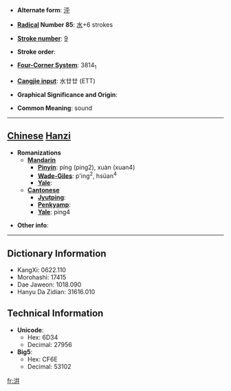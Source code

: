 * '''Alternate form''': [[泙]]

* '''[[Wiktionary:Chinese radical index| Radical]] Number 85''': [[Wiktionary:Chinese radical index 水|水]]+6 strokes

* '''[[Wiktionary:Chinese total strokes index|Stroke number]]''': [[Wiktionary:Chinese total strokes index 9|9]]

* '''Stroke order''': 

* '''[[Wiktionary:Chinese four corner index|Four-Corner System]]''': 3814<sub>1</sub>

* '''[[Wiktionary:Chinese Cangjie index|Cangjie input]]''': 水廿廿 (ETT)

* '''Graphical Significance and Origin''': 

* '''Common Meaning''': sound

----

== [[Chinese]] [[Hanzi]] ==

* '''Romanizations'''
** '''[[Mandarin]]'''
*** '''[[Pinyin]]''': píng (ping2), xuàn (xuan4)
*** '''[[Wade-Giles]]''': p'ing<sup>2</sup>, hsüan<sup>4</sup>
*** '''[[Yale]]''': 
** '''[[Cantonese]]'''
*** '''[[Jyutping]]''':
*** '''[[Penkyamp]]''': 
*** '''[[Yale]]''': ping4

* '''Other info''': 

----

== Dictionary Information ==

* KangXi: 0622.110
* Morohashi: 17415
* Dae Jaweon: 1018.090
* Hanyu Da Zidian: 31616.010

== Technical Information ==

* '''Unicode''':
** Hex: 6D34
** Decimal: 27956
* '''Big5''':
** Hex: CF6E
** Decimal: 53102

[[fr:洴]]